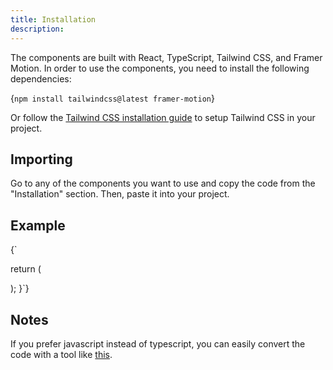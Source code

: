 ```yaml
---
title: Installation
description:
---
```


The components are built with React, TypeScript, Tailwind CSS, and Framer Motion.
In order to use the components, you need to install the following dependencies:

<CodeBlockWrapper className="mt-4" language="bash">{`npm install tailwindcss@latest framer-motion`}</CodeBlockWrapper>

Or follow the [Tailwind CSS installation guide](https://tailwindcss.com/docs/installation) to setup Tailwind CSS in your project.

## Importing

Go to any of the components you want to use and copy the code from the "Installation" section. Then, paste it into your project.

## Example

<CodeBlockWrapper language="tsx">
{`

  return (
    <div className="w-full h-full flex justify-center items-center">
      <LetterSwapForward label="Hover me!" reverse={true} className="italic" />
    </div>
  );
}`}

</CodeBlockWrapper>

## Notes

If you prefer javascript instead of typescript, you can easily convert the code with a tool like [this](https://transform.tools/typescript-to-javascript).
